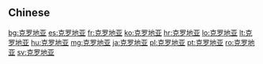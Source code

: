 {{also|克羅地亞}}
==Chinese==
{{zh-see|克羅地亞}}

[[bg:克罗地亚]]
[[es:克罗地亚]]
[[fr:克罗地亚]]
[[ko:克罗地亚]]
[[hr:克罗地亚]]
[[lo:克罗地亚]]
[[lt:克罗地亚]]
[[hu:克罗地亚]]
[[mg:克罗地亚]]
[[ja:克罗地亚]]
[[pl:克罗地亚]]
[[pt:克罗地亚]]
[[ro:克罗地亚]]
[[sv:克罗地亚]]